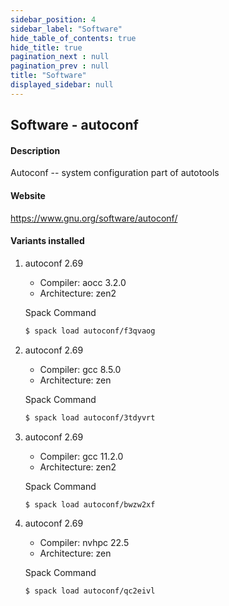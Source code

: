 ```yaml
---
sidebar_position: 4
sidebar_label: "Software"
hide_table_of_contents: true
hide_title: true
pagination_next : null
pagination_prev : null
title: "Software"
displayed_sidebar: null
---
```


## Software - autoconf


#### Description
Autoconf -- system configuration part of autotools

#### Website
https://www.gnu.org/software/autoconf/

#### Variants installed

1. autoconf 2.69

    - Compiler: aocc 3.2.0
    - Architecture: zen2

    Spack Command
    ```bash
    $ spack load autoconf/f3qvaog
    ```

2. autoconf 2.69

    - Compiler: gcc 8.5.0
    - Architecture: zen

    Spack Command
    ```bash
    $ spack load autoconf/3tdyvrt
    ```

3. autoconf 2.69

    - Compiler: gcc 11.2.0
    - Architecture: zen2

    Spack Command
    ```bash
    $ spack load autoconf/bwzw2xf
    ```

4. autoconf 2.69

    - Compiler: nvhpc 22.5
    - Architecture: zen

    Spack Command
    ```bash
    $ spack load autoconf/qc2eivl
    ```
